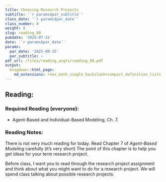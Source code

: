 ```yaml
---
title: Choosing Research Projects
subtitle: '`r params$par_subtitle`'
class_date: '`r params$par_date`'
class_number: 8
weight: 8
slug: reading_08
pubdate: '2025-07-31'
date: '`r params$par_date`'
params:
  par_date: '2025-09-15'
  par_subtitle: ~
pdf_url: /files/reading_asgts/reading_08.pdf
output:
  blogdown::html_page:
    md_extensions: +tex_math_single_backslash+compact_definition_lists
---
```

## Reading:

### Required Reading (everyone):

* Agent-Based and Individual-Based Modeling, Ch. 7.

### Reading Notes:

There is not very much reading for today. Read Chapter 7 of _Agent-Based Modeling_ carefully (it's very short) The point of this chapter is to help you get ideas for your term research project.

Before class, I want you to read through the research project assignment and think about what you might want to do for a research project. We will spend class talking about possible research projects.
